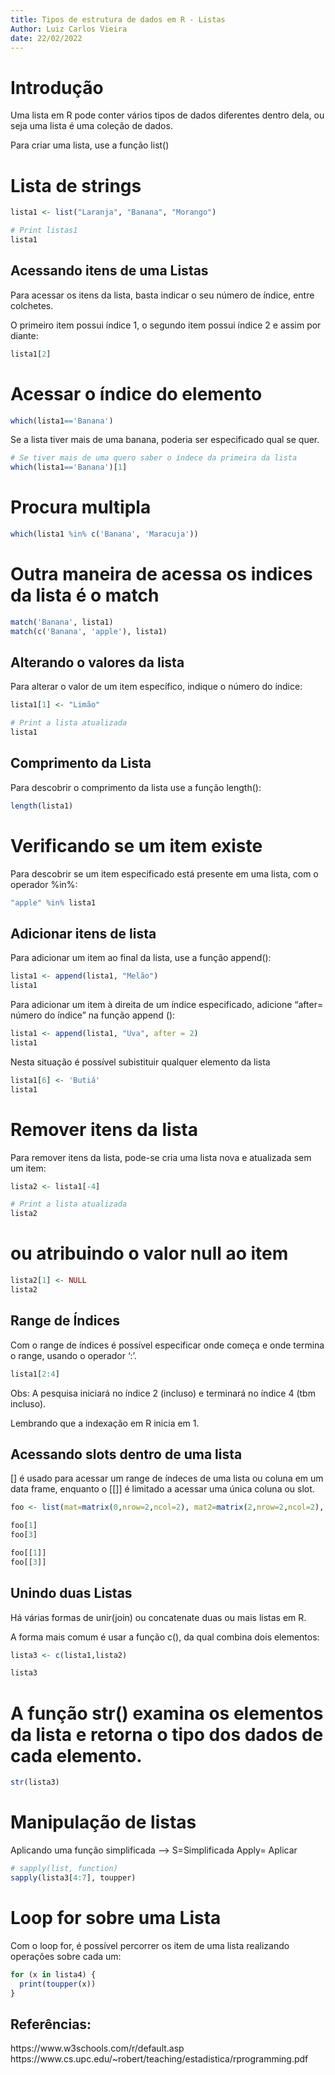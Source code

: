 ```yaml
---
title: Tipos de estrutura de dados em R - Listas
Author: Luiz Carlos Vieira
date: 22/02/2022
---
```


# Introdução

Uma lista em R pode conter vários tipos de dados diferentes dentro dela, ou seja uma lista é uma coleção de dados. 


Para criar uma lista, use a função list()

# Lista de strings
```r
lista1 <- list("Laranja", "Banana", "Morango")

# Print listas1
lista1
```

## Acessando itens de uma Listas 

Para acessar os itens da lista, basta indicar o seu número de índice, entre colchetes. 

O primeiro item possui índice 1, o segundo item possui índice 2 e assim por diante:
```r
lista1[2]

```


# Acessar o índice do elemento
```r
which(lista1=='Banana') 

```

Se a lista tiver mais de uma banana, poderia ser especificado qual se quer.
```r
# Se tiver mais de uma quero saber o índece da primeira da lista
which(lista1=='Banana')[1] 

```


# Procura multipla
```r
which(lista1 %in% c('Banana', 'Maracuja'))

```


# Outra maneira de acessa os indices da lista é o match
```r
match('Banana', lista1)
match(c('Banana', 'apple'), lista1)
```


## Alterando o valores da lista 

Para alterar o valor de um item específico, indique o número do índice:
```r
lista1[1] <- "Limão"

# Print a lista atualizada
lista1
```


## Comprimento da Lista

Para descobrir o comprimento da lista use a função length():
```r
length(lista1)

```


#  Verificando se um item existe 

Para descobrir se um item especificado está presente em uma lista, com o operador %in%:
```r
"apple" %in% lista1

```


## Adicionar itens de lista 

Para adicionar um item ao final da lista, use a função append():
```r
lista1 <- append(lista1, "Melão")
lista1

```


Para adicionar um item à direita de um índice especificado, adicione "after= número do índice" na função append ():
```r
lista1 <- append(lista1, "Uva", after = 2)
lista1

```


Nesta situação é possível subistituir qualquer elemento da lista
```r
lista1[6] <- 'Butiá' 
lista1

```

# Remover itens da lista 

Para remover itens da lista, pode-se cria uma lista nova e atualizada sem um item:
```r
lista2 <- lista1[-4]

# Print a lista atualizada
lista2
```


# ou atribuindo o valor null ao item
```r
lista2[1] <- NULL
lista2

```

## Range de Índices 

Com o range de índices é possível especificar onde começa e onde termina o range, usando o operador ':'.
```r
lista1[2:4]
```

Obs: A pesquisa iniciará no índice 2 (incluso) e terminará no índice 4 (tbm incluso).
  
Lembrando que a indexação em R inicia em 1.


## Acessando slots dentro de uma lista 

[] é usado para acessar um range de índeces de uma lista ou coluna em um data frame, enquanto o 
[[]] é limitado a acessar uma única coluna ou slot.
```r
foo <- list(mat=matrix(0,nrow=2,ncol=2), mat2=matrix(2,nrow=2,ncol=2), list("aaa", "bbb", "vvvv"))

foo[1]
foo[3]

foo[[1]]
foo[[3]]
```


## Unindo duas Listas 

Há várias formas de unir(join) ou concatenate duas ou mais listas em R.

A forma mais comum é usar a função c(), da qual combina dois elementos:
```r
lista3 <- c(lista1,lista2)

lista3

```

# A função str() examina os elementos da lista e retorna o tipo dos dados de cada elemento.
```r
str(lista3)

```

#  Manipulação de listas 

Aplicando uma função simplificada ---> S=Simplificada Apply= Aplicar
```r
# sapply(list, function)
sapply(lista3[4:7], toupper)

```


# Loop for sobre uma Lista 

Com o loop for, é possível percorrer os item de uma lista realizando operações sobre cada um:
```r
for (x in lista4) {
  print(toupper(x))
}
```


## Referências:

https://www.w3schools.com/r/default.asp
https://www.cs.upc.edu/~robert/teaching/estadistica/rprogramming.pdf

